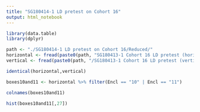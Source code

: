```yaml
---
title: "SG180414-1 LD pretest on Cohort 16"
output: html_notebook
---
```



```r
library(data.table)
library(dplyr)

path <- "./SG180414-1 LD pretest on Cohort 16/Reduced/"
horizontal <- fread(paste0(path, "SG180413-1 Cohort 16 LD pretest (horizontal map).csv"))
vertical <- fread(paste0(path, "/SG180413-1 Cohort 16 LD pretest (vertical map).csv"))

identical(horizontal,vertical)

boxes10and11 <- horizontal %>% filter(Encl == "10" | Encl == "11")

colnames(boxes10and11)

hist(boxes10and11[,27])
```

